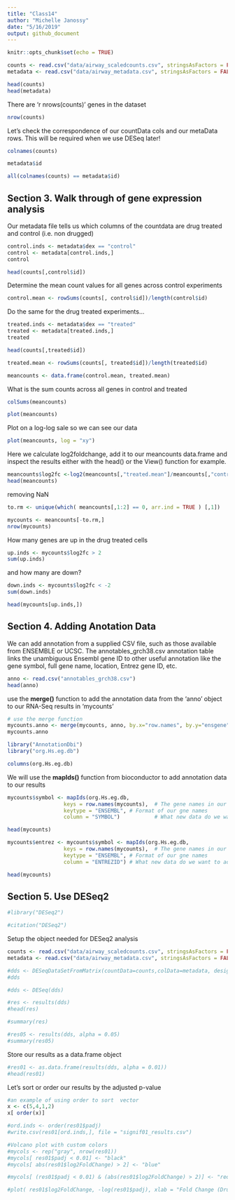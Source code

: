 ```yaml
---
title: "Class14"
author: "Michelle Janossy"
date: "5/16/2019"
output: github_document
---
```


```r
knitr::opts_chunk$set(echo = TRUE)
```

```r
counts <- read.csv("data/airway_scaledcounts.csv", stringsAsFactors = FALSE, row.names = 1)
metadata <- read.csv("data/airway_metadata.csv", stringsAsFactors = FALSE)
```

```r
head(counts)
head(metadata)
```

There are 'r nrows(counts)' genes in the dataset

```r
nrow(counts)
```

Let's check the correspondence of our countData cols and our metaData rows. This will be required when we use DESeq later!

```r
colnames(counts)
```

```r
metadata$id
```

```r
all(colnames(counts) == metadata$id)
```

## Section 3. Walk through of gene expression analysis

Our metadata file tells us which columns of the countdata are drug treated and control (i.e. non drugged)

```r
control.inds <- metadata$dex == "control"
control <- metadata[control.inds,]
control
```

```r
head(counts[,control$id])
```

Determine the mean count values for all genes across control experiments

```r
control.mean <- rowSums(counts[, control$id])/length(control$id)
```

Do the same for the drug treated experiments...

```r
treated.inds <- metadata$dex == "treated"
treated <- metadata[treated.inds,]
treated
```

```r
head(counts[,treated$id])
```

```r
treated.mean <- rowSums(counts[, treated$id])/length(treated$id)
```


```r
meancounts <- data.frame(control.mean, treated.mean)
```

What is the sum counts across all genes in control and treated

```r
colSums(meancounts)
```

```r
plot(meancounts)
```

Plot on a log-log sale so we can see our data

```r
plot(meancounts, log = "xy")
```

Here we calculate log2foldchange, add it to our meancounts data.frame and inspect the results either with the head() or the View() function for example.

```r
meancounts$log2fc <-log2(meancounts[,"treated.mean"]/meancounts[,"control.mean"])
head(meancounts)
```

removing NaN

```r
to.rm <- unique(which( meancounts[,1:2] == 0, arr.ind = TRUE ) [,1])
```

```r
mycounts <- meancounts[-to.rm,]
nrow(mycounts)
```

How many genes are up in the drug treated cells


```r
up.inds <- mycounts$log2fc > 2
sum(up.inds)
```

and how many are down?

```r
down.inds <- mycounts$log2fc < -2
sum(down.inds)
```

```r
head(mycounts[up.inds,])
```

## Section 4. Adding Anotation Data

We can add annotation from a supplied CSV file, such as those available from ENSEMBLE or UCSC. The annotables_grch38.csv annotation table links the unambiguous Ensembl gene ID to other useful annotation like the gene symbol, full gene name, location, Entrez gene ID, etc.

```r
anno <- read.csv("annotables_grch38.csv")
head(anno)
```

use the **merge()** function to add the annotation data from the 'anno' object to our RNA-Seq results in 'mycounts'

```r
# use the merge function
mycounts.anno <- merge(mycounts, anno, by.x="row.names", by.y="ensgene")
mycounts.anno
```

```r
library("AnnotationDbi")
library("org.Hs.eg.db")
```

```r
columns(org.Hs.eg.db)
```

We will use the **mapIds()** function from bioconductor to add annotation data to our results

```r
mycounts$symbol <- mapIds(org.Hs.eg.db, 
                  keys = row.names(mycounts),  # The gene names in our dataset                   
                  keytype = "ENSEMBL", # Format of our gne names
                  column = "SYMBOL")           # What new data do we want to add
```

```r
head(mycounts)
```

```r
mycounts$entrez <- mycounts$symbol <- mapIds(org.Hs.eg.db, 
                  keys = row.names(mycounts),  # The gene names in our dataset                   
                  keytype = "ENSEMBL", # Format of our gne names
                  column = "ENTREZID") # What new data do we want to add
```

```r
head(mycounts)
```

## Section 5. Use DESeq2

```r
#library("DESeq2")
```

```r
#citation("DESeq2")
```

Setup the object needed for DESeq2 analysis

```r
counts <- read.csv("data/airway_scaledcounts.csv", stringsAsFactors = FALSE)
metadata <- read.csv("data/airway_metadata.csv", stringsAsFactors = FALSE)
```


```r
#dds <- DESeqDataSetFromMatrix(countData=counts,colData=metadata, design=~dex, tidy=TRUE)
#dds
```

```r
#dds <- DESeq(dds)
```

```r
#res <- results(dds)
#head(res)
```

```r
#summary(res)
```

```r
#res05 <- results(dds, alpha = 0.05)
#summary(res05)
```

Store our results as a data.frame object

```r
#res01 <- as.data.frame(results(dds, alpha = 0.01))
#head(res01)
```

Let's sort or order our results by the adjusted p-value

```r
#an example of using order to sort  vector
x <- c(5,4,1,2)
x[ order(x)]
```

```r
#ord.inds <- order(res01$padj)
#write.csv(res01[ord.inds,], file = "signif01_results.csv")
```

```r
#Volcano plot with custom colors 
#mycols <- rep("gray", nrow(res01))
#mycols[ res01$padj < 0.01] <- "black"
#mycols[ abs(res01$log2FoldChange) > 2] <- "blue"

#mycols[ (res01$padj < 0.01) & (abs(res01$log2FoldChange) > 2)] <- "red"

#plot( res01$log2FoldChange, -log(res01$padj), xlab = "Fold Change (Drug/Control", ylab = "-log(P-value)", col = mycols)
```








